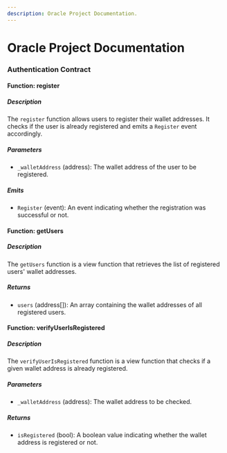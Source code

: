 ```yaml
---
description: Oracle Project Documentation.
---
```


# Oracle Project Documentation

### Authentication Contract

#### Function: register

##### Description

The `register` function allows users to register their wallet addresses. It checks if the user is already registered and emits a `Register` event accordingly.

##### Parameters

- `_walletAddress` (address): The wallet address of the user to be registered.

##### Emits

- `Register` (event): An event indicating whether the registration was successful or not.

#### Function: getUsers

##### Description

The `getUsers` function is a view function that retrieves the list of registered users' wallet addresses.

##### Returns

- `users` (address[]): An array containing the wallet addresses of all registered users.

#### Function: verifyUserIsRegistered

##### Description

The `verifyUserIsRegistered` function is a view function that checks if a given wallet address is already registered.

##### Parameters

- `_walletAddress` (address): The wallet address to be checked.

##### Returns

- `isRegistered` (bool): A boolean value indicating whether the wallet address is registered or not.
